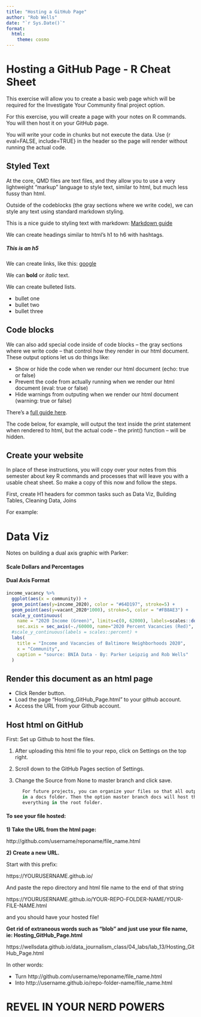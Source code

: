 ```yaml
---
title: "Hosting a GitHub Page"
author: "Rob Wells"
date: "`r Sys.Date()`"
format:
  html:
    theme: cosmo
---
```


# Hosting a GitHub Page - R Cheat Sheet

This exercise will allow you to create a basic web page which will be required for the Investigate Your Community final project option.

For this exercise, you will create a page with your notes on R commands. You will then host it on your GitHub page.

You will write your code in chunks but not execute the data. Use {r eval=FALSE, include=TRUE} in the header so the page will render without running the actual code.

## Styled Text

At the core, QMD files are text files, and they allow you to use a very lightweight "markup" language to style text, similar to html, but much less fussy than html.

Outside of the codeblocks (the gray sections where we write code), we can style any text using standard markdown styling.

This is a nice guide to styling text with markdown: [Markdown guide](https://quarto.org/docs/authoring/markdown-basics.html)

We can create headings similar to html's h1 to h6 with hashtags.

##### This is an h5

We can create links, like this: [google](https://google.com)

We can **bold** or *italic* text.

We can create bulleted lists.

-   bullet one
-   bullet two
-   bullet three

## Code blocks

We can also add special code inside of code blocks -- the gray sections where we write code -- that control how they render in our html document. These output options let us do things like:

-   Show or hide the code when we render our html document (echo: true or false)
-   Prevent the code from actually running when we render our html document (eval: true or false)
-   Hide warnings from outputing when we render our html document (warning: true or false)

There's a [full guide here](https://quarto.org/docs/computations/execution-options.html#output-options).

The code below, for example, will output the text inside the print statement when rendered to html, but the actual code -- the print() function -- will be hidden.

## Create your website

In place of these instructions, you will copy over your notes from this semester about key R commands and processes that will leave you with a usable cheat sheet. So make a copy of this now and follow the steps.

First, create H1 headers for common tasks such as Data Viz, Building Tables, Cleaning Data, Joins

For example:

# Data Viz

Notes on building a dual axis graphic with Parker:

#### Scale Dollars and Percentages

#### Dual Axis Format

```r
income_vacancy %>% 
  ggplot(aes(x = community)) +
  geom_point(aes(y=income_2020), color = "#64D197", stroke=5) +
  geom_point(aes(y=vacant_2020*1000), stroke=5, color = "#FB8AE3") +
  scale_y_continuous(
    name = "2020 Income (Green)", limits=c(0, 62000), labels=scales::dollar_format(),
    sec.axis = sec_axis(~./60000, name="2020 Percent Vacancies (Red)", labels = scales::percent))+
  #scale_y_continuous(labels = scales::percent) +
  labs(
    title = "Income and Vacancies of Baltimore Neighborhoods 2020",
    x = "Community",
    caption = "source: BNIA Data - By: Parker Leipzig and Rob Wells"
  )
```

## Render this document as an html page

-   Click Render button.
-   Load the page "Hosting_GitHub_Page.html" to your github account.
-   Access the URL from your Github account.

## Host html on GitHub

First: Set up Github to host the files.

1)  After uploading this html file to your repo, click on Settings on the top right.

2)  Scroll down to the GitHub Pages section of Settings.

3)  Change the Source from None to master branch and click save.

```r
      For future projects, you can organize your files so that all output HTML are stored 
      in a docs folder. Then the option master branch docs will host those files and ignore 
      everything in the root folder.
```

#### To see your file hosted:

**1) Take the URL from the html page:**

http://github.com/username/reponame/file_name.html

**2) Create a new URL.**

Start with this prefix:

https://YOURUSERNAME.github.io/

And paste the repo directory and html file name to the end of that string

https://YOURUSERNAME.github.io/YOUR-REPO-FOLDER-NAME/YOUR-FILE-NAME.html

and you should have your hosted file!

**Get rid of extraneous words such as "blob" and just use your file name, ie: Hosting_GitHub_Page.html**

https://wellsdata.github.io/data_journalism_class/04_labs/lab_13/Hosting_GitHub_Page.html

In other words:

-   Turn http://github.com/username/reponame/file_name.html\
-   Into http://username.github.io/repo-folder-name/file_name.html

# REVEL IN YOUR NERD POWERS
